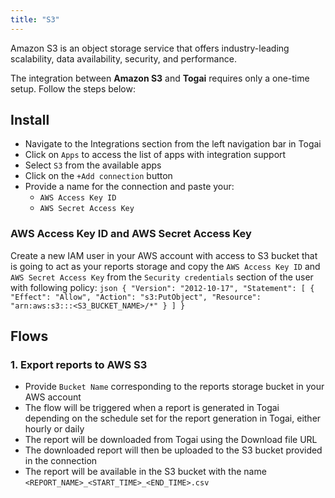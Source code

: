 ```yaml
---
title: "S3"
---
```


Amazon S3 is an object storage service that offers industry-leading scalability, data availability, security, and performance.

The integration between **Amazon S3** and **Togai** requires only a one-time setup. Follow the steps below:

## Install
* Navigate to the Integrations section from the left navigation bar in Togai
* Click on `Apps` to access the list of apps with integration support
* Select `S3` from the available apps
* Click on the `+Add connection` button 
* Provide a name for the connection and paste your:
    * `AWS Access Key ID`
    * `AWS Secret Access Key`

### AWS Access Key ID and AWS Secret Access Key

Create a new IAM user in your AWS account with access to S3 bucket that is going to act as your reports storage and copy the `AWS Access Key ID` and `AWS Secret Access Key` from the `Security credentials` section of the user with following policy:
    ```json
    {
        "Version": "2012-10-17",
        "Statement": [
            {
                "Effect": "Allow",
                "Action": "s3:PutObject",
                "Resource": "arn:aws:s3:::<S3_BUCKET_NAME>/*"
            }
        ]
    }
    ```

## Flows

### 1. Export reports to AWS S3

* Provide `Bucket Name` corresponding to the reports storage bucket in your AWS account
* The flow will be triggered when a report is generated in Togai depending on the schedule set for the report generation in Togai, either hourly or daily
* The report will be downloaded from Togai using the Download file URL
* The downloaded report will then be uploaded to the S3 bucket provided in the connection
* The report will be available in the S3 bucket with the name `<REPORT_NAME>_<START_TIME>_<END_TIME>.csv`
